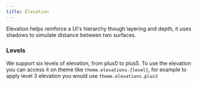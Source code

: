 ```yaml
---
title: Elevation
---
```



Elevation helps reinforce a UI's hierarchy though layering and depth, it uses shadows to simulate distance between two surfaces.

### Levels

We support six levels of elevation, from plus0 to plus5. To use the elevation you can access it on theme like `theme.elevations.{level}`, for example to apply level 3 elevation you would use `theme.elevations.plus3`

<ElevationList />

